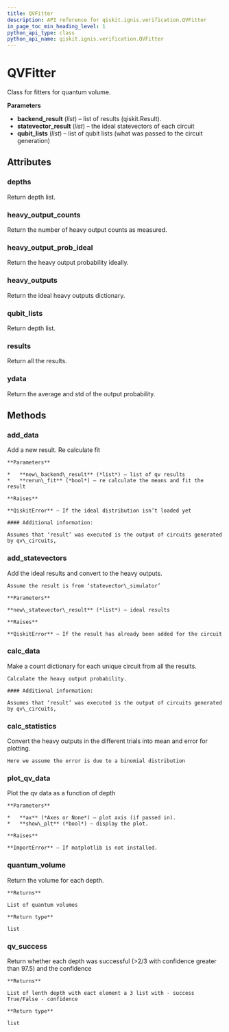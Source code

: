 ```yaml
---
title: QVFitter
description: API reference for qiskit.ignis.verification.QVFitter
in_page_toc_min_heading_level: 1
python_api_type: class
python_api_name: qiskit.ignis.verification.QVFitter
---
```


# QVFitter

<Class id="qiskit.ignis.verification.QVFitter" isDedicatedPage={true} github="https://github.com/qiskit-community/qiskit-ignis/tree/stable/0.3/qiskit/ignis/verification/quantum_volume/fitters.py" signature="QVFitter(backend_result=None, statevector_result=None, qubit_lists=None)">
  Class for fitters for quantum volume.

  **Parameters**

  *   **backend\_result** (*list*) – list of results (qiskit.Result).
  *   **statevector\_result** (*list*) – the ideal statevectors of each circuit
  *   **qubit\_lists** (*list*) – list of qubit lists (what was passed to the circuit generation)

  ## Attributes

  ### depths

  <Attribute id="qiskit.ignis.verification.QVFitter.depths" name="depths">
    Return depth list.
  </Attribute>

  ### heavy\_output\_counts

  <Attribute id="qiskit.ignis.verification.QVFitter.heavy_output_counts" name="heavy_output_counts">
    Return the number of heavy output counts as measured.
  </Attribute>

  ### heavy\_output\_prob\_ideal

  <Attribute id="qiskit.ignis.verification.QVFitter.heavy_output_prob_ideal" name="heavy_output_prob_ideal">
    Return the heavy output probability ideally.
  </Attribute>

  ### heavy\_outputs

  <Attribute id="qiskit.ignis.verification.QVFitter.heavy_outputs" name="heavy_outputs">
    Return the ideal heavy outputs dictionary.
  </Attribute>

  ### qubit\_lists

  <Attribute id="qiskit.ignis.verification.QVFitter.qubit_lists" name="qubit_lists">
    Return depth list.
  </Attribute>

  ### results

  <Attribute id="qiskit.ignis.verification.QVFitter.results" name="results">
    Return all the results.
  </Attribute>

  ### ydata

  <Attribute id="qiskit.ignis.verification.QVFitter.ydata" name="ydata">
    Return the average and std of the output probability.
  </Attribute>

  ## Methods

  ### add\_data

  <Function id="qiskit.ignis.verification.QVFitter.add_data" name="add_data" signature="QVFitter.add_data(new_backend_result, rerun_fit=True)">
    Add a new result. Re calculate fit

    **Parameters**

    *   **new\_backend\_result** (*list*) – list of qv results
    *   **rerun\_fit** (*bool*) – re calculate the means and fit the result

    **Raises**

    **QiskitError** – If the ideal distribution isn’t loaded yet

    #### Additional information:

    Assumes that ‘result’ was executed is the output of circuits generated by qv\_circuits,
  </Function>

  ### add\_statevectors

  <Function id="qiskit.ignis.verification.QVFitter.add_statevectors" name="add_statevectors" signature="QVFitter.add_statevectors(new_statevector_result)">
    Add the ideal results and convert to the heavy outputs.

    Assume the result is from ‘statevector\_simulator’

    **Parameters**

    **new\_statevector\_result** (*list*) – ideal results

    **Raises**

    **QiskitError** – If the result has already been added for the circuit
  </Function>

  ### calc\_data

  <Function id="qiskit.ignis.verification.QVFitter.calc_data" name="calc_data" signature="QVFitter.calc_data()">
    Make a count dictionary for each unique circuit from all the results.

    Calculate the heavy output probability.

    #### Additional information:

    Assumes that ‘result’ was executed is the output of circuits generated by qv\_circuits,
  </Function>

  ### calc\_statistics

  <Function id="qiskit.ignis.verification.QVFitter.calc_statistics" name="calc_statistics" signature="QVFitter.calc_statistics()">
    Convert the heavy outputs in the different trials into mean and error for plotting.

    Here we assume the error is due to a binomial distribution
  </Function>

  ### plot\_qv\_data

  <Function id="qiskit.ignis.verification.QVFitter.plot_qv_data" name="plot_qv_data" signature="QVFitter.plot_qv_data(ax=None, show_plt=True)">
    Plot the qv data as a function of depth

    **Parameters**

    *   **ax** (*Axes or None*) – plot axis (if passed in).
    *   **show\_plt** (*bool*) – display the plot.

    **Raises**

    **ImportError** – If matplotlib is not installed.
  </Function>

  ### quantum\_volume

  <Function id="qiskit.ignis.verification.QVFitter.quantum_volume" name="quantum_volume" signature="QVFitter.quantum_volume()">
    Return the volume for each depth.

    **Returns**

    List of quantum volumes

    **Return type**

    list
  </Function>

  ### qv\_success

  <Function id="qiskit.ignis.verification.QVFitter.qv_success" name="qv_success" signature="QVFitter.qv_success()">
    Return whether each depth was successful (>2/3 with confidence greater than 97.5) and the confidence

    **Returns**

    List of lenth depth with eact element a 3 list with - success True/False - confidence

    **Return type**

    list
  </Function>
</Class>

